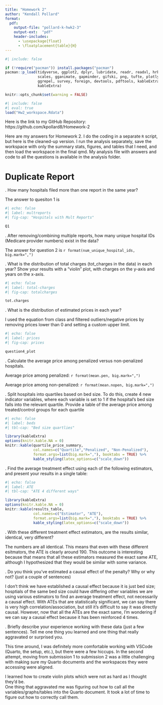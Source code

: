 ```yaml
---
title: "Homework 2"
author: "Kendall Pollard"
format:
  pdf:
    output-file: "pollard-k-hwk2-3"
    output-ext:  "pdf"
    header-includes:
      - \usepackage{float}
      - \floatplacement{table}{H}
---
```



```r
#| include: false

if (!require("pacman")) install.packages("pacman")
pacman::p_load(tidyverse, ggplot2, dplyr, lubridate, readr, readxl, hrbrthemes, fixest,
               scales, gganimate, gapminder, gifski, png, tufte, plotly, OECD,
               ggrepel, survey, foreign, devtools, pdftools, kableExtra, modelsummary,
               kableExtra)
```


```r
knitr::opts_chunk$set(warning = FALSE)
```


```r
#| include: false
#| eval: true
load("Hw2_workspace.Rdata")
```

Here is the link to my GitHub Repository: https://github.com/kpollard8/Homework-2

Here are my answers for Homework 2. I do the coding in a separate `R` script, but here is the cleaned-up version. I run the analysis separately, save the workspace with only the summary stats, figures, and tables that I need, and then load the workspace in the final qmd. My analysis file with answers and code to all the questions is available in the analysis folder. 

\newpage
# Duplicate Report 

\vspace{.2in}
\noindent 1. How many hospitals filed more than one report in the same year?<br>

The answer to quesiton 1 is

```r
#| echo: false
#| label: multreports
#| fig-cap: "Hospitals with Mult Reports"

Q1
```


\newpage
\noindent 2. After removing/combining multiple reports, how many unique hospital IDs (Medicare provider numbers) exist in the data? <br>

The answer for question 2 is `r format(num_unique_hospital_ids, big.mark=",")` <br>


\newpage
\noindent 3. What is the distribution of total charges (tot_charges in the data) in each year? Show your results with a “violin” plot, with charges on the y-axis and years on the x-axis.<br>

```r
#| echo: false
#| label: total-charges
#| fig-cap: totalcharges

tot.charges
```

\newpage
\noindent 4. What is the distribution of estimated prices in each year? <br>

I used the equation from class and filtered outliers/negative prices by removing prices lower than 0 and setting a custom upper limit. 

```r
#| echo: false
#| label: prices
#| fig-cap: prices

question4_plot

```


\newpage
\noindent 5. Calculate the average price among penalized versus non-penalized hospitals. <br>

Average price among penalized: `r format(mean.pen, big.mark=",")` <br>

Average price among non-penalized: `r format(mean.nopen, big.mark=",")` <br>


\newpage
\noindent 6. Split hospitals into quartiles based on bed size. To do this, create 4 new indicator variables, where each variable is set to 1 if the hospital’s bed size falls into the relevant quartile. Provide a table of the average price among treated/control groups for each quartile

```r
#| echo: false
#| label: beds
#| tbl-cap: "Bed size quartlies"

library(kableExtra)
options(knitr.kable.NA = 0)
knitr::kable(quartile_price_summary, 
             col.names=c("Quartile","Penalized", "Non-Penalized"),
             format.args=list(big.mark=","), booktabs = TRUE) %>%
             kable_styling(latex_options=c("scale_down"))

```

\newpage
\noindent 7. Find the average treatment effect using each of the following estimators, and present your results in a single table: <br>

> 
```r
#| echo: false
#| label: ATE
#| tbl-cap: "ATE 4 different ways"

library(kableExtra)
options(knitr.kable.NA = 0)
knitr::kable(results_table, 
             col.names=c("Estimator", "ATE"),
             format.args=list(big.mark=","), booktabs = TRUE) %>%
             kable_styling(latex_options=c("scale_down"))

```

\newpage
\noindent 8. With these different treatment effect estimators, are the results similar, identical, very different? <br>

The numbers are all identical. This means that even with these different esitmators, the ATE is clearly around 190. This outcome is interesting because that means that all these estimators measured the exact same ATE, although I hypothesized that they would be similar with some variance.  


\newpage
\noindent 9. Do you think you’ve estimated a causal effect of the penalty? Why or why not? (just a couple of sentences) <br>

I don't think we have established a causal effect because it is just bed size; hosptials of the same bed size could have differing other variables 
we are using various estimators to find an average treatment effect, not necessarily a causal effect. With ATEs that are statistically significant, we can say there is very high correlation/association, but still it's difficult to say it was directly causal. However, now that all the ATEs are the exact same, I'm wondering if we can say a causal effect because it has been reinforced 4 times. 

\newpage
\noindent 10. Briefly describe your experience working with these data (just a few sentences). Tell me one thing you learned and one thing that really aggravated or surprised you. <br>
 
This time around, I was definitely more comfortable working with VSCode (Quarto, the setup, etc.), but there were a few hiccups. In the second attempt, moving from submission 1 to submission 2 was a little challenging with making sure my Quarto documents and the workspaces they were accessing were aligned. <br>

I learned how to create violin plots which were not as hard as I thought they'd be. <br>
One thing that aggravated me was figuring out how to call all the variables/graphs/tables into the Quarto document. It took a lot of time to figure out how to correctly call them.  